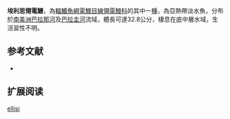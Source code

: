 {{Speciesbox
| name = 埃利思翎電鰻
| image = 
| image_caption = 
| image_width = 250px
| status = NE
| status_system = IUCN3.1
| genus = Apteronotus
| species = ellisi
| authority = [[Alonso_de_Arámburu|Alonso de Arámburu]], 1957
| synonyms = *''Porotergus ellisi'',Alonso de Arámburu, 1957
}}
'''埃利思翎電鰻'''，為[[輻鰭魚綱|輻鰭魚綱]][[電鰻目|電鰻目]][[線翎電鰻科|線翎電鰻科]]的其中一[[種|種]]，為亞熱帶淡水魚，分布於[[南美洲|南美洲]][[巴拉那河|巴拉那河]]及[[巴拉圭河|巴拉圭河]]流域，體長可達32.8公分，棲息在底中層水域，生活習性不明。

==参考文献==
*{{FishBase_species|genus=Apteronotus|species=ellisi|year=2015|month=9}}

== 扩展阅读 ==
{{refbegin}}
{{wikispecies-inline|Apteronotus ellisi|埃利思翎電鰻}}
{{refend}}
{{Taxonbar|from=Q5534693}}

[[Category:翎電鰻屬|ellisi]]